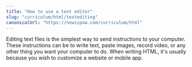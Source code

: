 ```yaml
---
title: "How to use a text editor"
slug: "curriculum/html/textediting"
canonicalUrl: "https://nowispow.com/curriculum/html"
---
```


Editing text files is the simplest way to send instructions to your computer. These instructions can be to write text, paste images, record video, or any other thing you want your computer to do. When writing HTML, it's usually because you wish to customize a website or mobile app.